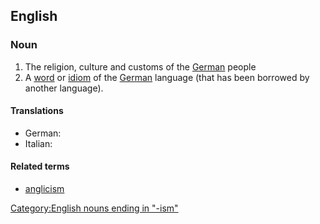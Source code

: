 {{wikipedia}}
==English==

===Noun===
{{en-noun}}

# The religion, culture and customs of the [[German]] people
# A [[word]] or [[idiom]] of the [[German]] language (that has been borrowed by another language).

====Translations====
* German: {{t-|de|Germanismus|m}}
* Italian: {{t+|it|germanismo|m}}

====Related terms====
* [[anglicism]]

[[Category:English nouns ending in "-ism"]]